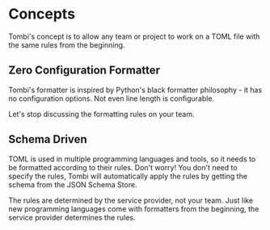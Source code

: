 # Concepts

Tombi's concept is to allow any team or project to work on a TOML file with the same rules from the beginning.

## Zero Configuration Formatter

Tombi's formatter is inspired by Python's black formatter philosophy - it has no configuration options.
Not even line length is configurable.

Let's stop discussing the formatting rules on your team.

## Schema Driven

TOML is used in multiple programming languages and tools, so it needs to be formatted according to their rules.
Don't worry! You don't need to specify the rules, Tombi will automatically apply the rules by getting the schema from the JSON Schema Store.

The rules are determined by the service provider, not your team.
Just like new programming languages come with formatters from the beginning, the service provider determines the rules.
